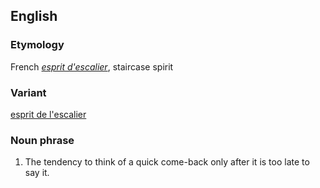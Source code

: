 ==English==
===Etymology===
French ''[[esprit d'escalier]]'', staircase spirit

===Variant===
[[esprit de l'escalier]]

===Noun phrase===
#The tendency to think of a quick come-back only after it is too late to say it.